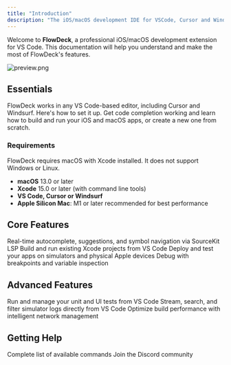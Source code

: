 ```yaml
---
title: "Introduction"
description: "The iOS/macOS development IDE for VSCode, Cursor and Windsurf"
---
```


Welcome to **FlowDeck**, a professional iOS/macOS development extension for VS Code. This documentation will help you understand and make the most of FlowDeck's features.

![preview.png](./images/preview.png)

## Essentials

<CardGroup cols={2}>
  <Card title="Install and Setup" icon="download" href="/install-and-setup">
    FlowDeck works in any VS Code-based editor, including Cursor and Windsurf. Here's how to set it up.
  </Card>
  <Card title="Core Features" icon="play" href="/the-basics/overview">
    Get code completion working and learn how to build and run your iOS and macOS apps, or create a new one from scratch.
  </Card>
</CardGroup>

### Requirements

<Warning>
  FlowDeck requires macOS with Xcode installed. It does not support Windows or Linux.
</Warning>

- **macOS** 13.0 or later
- **Xcode** 15.0 or later (with command line tools)
- **VS Code, Cursor or Windsurf**
- **Apple Silicon Mac**: M1 or later recommended for best performance

## Core Features

<CardGroup cols={2}>
  <Card title="Code Intelligence" icon="code">
    Real-time autocomplete, suggestions, and symbol navigation via SourceKit LSP
  </Card>
  <Card title="Build, Run and Deploy" icon="hammer" href="/the-basics/building">
    Build and run existing Xcode projects from VS Code
  </Card>
  <Card title="Device & Simulator Support" icon="mobile-screen-button" href="/the-basics/devices">
    Deploy and test your apps on simulators and physical Apple devices
  </Card>
  <Card title="LLDB Debugging" icon="bug" href="/the-basics/debugging">
    Debug with breakpoints and variable inspection
  </Card>
</CardGroup>

## Advanced Features

<CardGroup cols={2}>
  <Card title="Test Runner" icon="flask" href="/features/testing">
    Run and manage your unit and UI tests from VS Code
  </Card>
  <Card title="OSLog Integration" icon="terminal">
    Stream, search, and filter simulator logs directly from VS Code
  </Card>
  <Card title="Build Optimizer" icon="gauge-high" href="/advanced-features/build-optimizer">
    Optimize build performance with intelligent network management
  </Card>
</CardGroup>

## Getting Help

<CardGroup cols={2}>
  <Card title="Command Reference" icon="terminal" href="/advanced/commands">
    Complete list of available commands
  </Card>
  <Card title="Community" icon="users" href="https://flowdeck.studio/#join">
    Join the Discord community
  </Card>
</CardGroup>